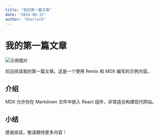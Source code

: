 ```yaml
---
title: "我的第一篇文章"
date: "2024-06-15"
author: "Sherlock"
---
```


# 我的第一篇文章

![示例图片](./Object.png)

欢迎阅读我的第一篇文章。这是一个使用 Remix 和 MDX 编写的示例内容。

## 介绍

MDX 允许你在 Markdown 文件中嵌入 React 组件，非常适合构建现代网站。

## 小结

感谢阅读，敬请期待更多内容！

